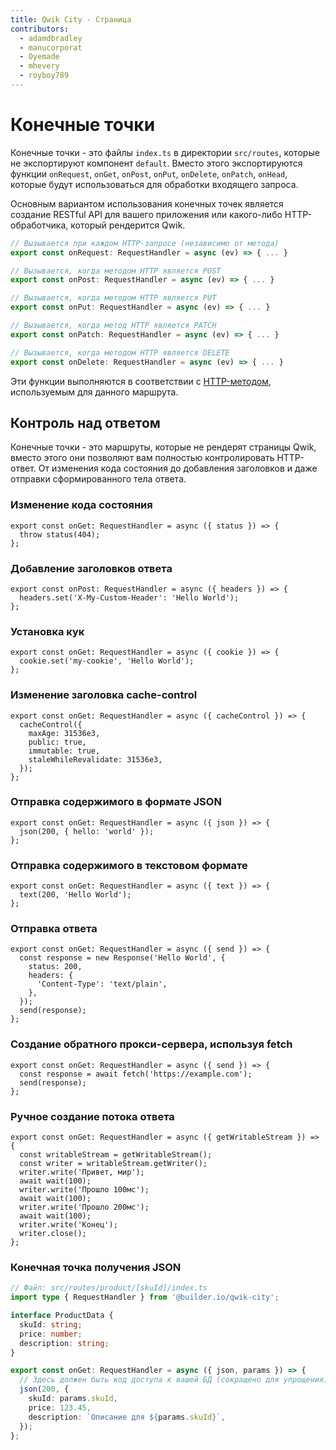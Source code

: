 ```yaml
---
title: Qwik City - Страница
contributors:
  - adamdbradley
  - manucorporat
  - Oyemade
  - mhevery
  - royboy789
---
```


# Конечные точки

Конечные точки - это файлы `index.ts` в директории `src/routes`, которые не экспортируют компонент `default`. Вместо этого экспортируются функции `onRequest`, `onGet`, `onPost`, `onPut`, `onDelete`, `onPatch`, `onHead`, которые будут использоваться для обработки входящего запроса.

Основным вариантом использования конечных точек является создание RESTful API для вашего приложения или какого-либо HTTP-обработчика, который рендерится Qwik.

```ts
// Вызывается при каждом HTTP-запросе (независимо от метода)
export const onRequest: RequestHandler = async (ev) => { ... }

// Вызывается, когда методом HTTP является POST
export const onPost: RequestHandler = async (ev) => { ... }

// Вызывается, когда методом HTTP является PUT
export const onPut: RequestHandler = async (ev) => { ... }

// Вызывается, когда метод HTTP является PATCH
export const onPatch: RequestHandler = async (ev) => { ... }

// Вызывается, когда методом HTTP является DELETE
export const onDelete: RequestHandler = async (ev) => { ... }
```

Эти функции выполняются в соответствии с [HTTP-методом](https://developer.mozilla.org/en-US/docs/Web/HTTP/Methods), используемым для данного маршрута.

## Контроль над ответом

Конечные точки - это маршруты, которые не рендерят страницы Qwik, вместо этого они позволяют вам полностью контролировать HTTP-ответ. От изменения кода состояния до добавления заголовков и даже отправки сформированного тела ответа.

### Изменение кода состояния

```tsx
export const onGet: RequestHandler = async ({ status }) => {
  throw status(404);
};
```

### Добавление заголовков ответа

```tsx
export const onPost: RequestHandler = async ({ headers }) => {
  headers.set('X-My-Custom-Header': 'Hello World');
};
```

### Установка кук

```tsx
export const onGet: RequestHandler = async ({ cookie }) => {
  cookie.set('my-cookie', 'Hello World');
};
```

### Изменение заголовка cache-control

```tsx
export const onGet: RequestHandler = async ({ cacheControl }) => {
  cacheControl({
    maxAge: 31536e3,
    public: true,
    immutable: true,
    staleWhileRevalidate: 31536e3,
  });
};
```

### Отправка содержимого в формате JSON

```tsx
export const onGet: RequestHandler = async ({ json }) => {
  json(200, { hello: 'world' });
};
```

### Отправка содержимого в текстовом формате

```tsx
export const onGet: RequestHandler = async ({ text }) => {
  text(200, 'Hello World');
};
```

### Отправка ответа

```tsx
export const onGet: RequestHandler = async ({ send }) => {
  const response = new Response('Hello World', {
    status: 200,
    headers: {
      'Content-Type': 'text/plain',
    },
  });
  send(response);
};
```

### Создание обратного прокси-сервера, используя fetch

```tsx
export const onGet: RequestHandler = async ({ send }) => {
  const response = await fetch('https://example.com');
  send(response);
};
```

### Ручное создание потока ответа

```tsx
export const onGet: RequestHandler = async ({ getWritableStream }) => {
  const writableStream = getWritableStream();
  const writer = writableStream.getWriter();
  writer.write('Привет, мир');
  await wait(100);
  writer.write('Прошло 100мс');
  await wait(100);
  writer.write('Прошло 200мс');
  await wait(100);
  writer.write('Конец');
  writer.close();
};
```

### Конечная точка получения JSON

```ts
// Файл: src/routes/product/[skuId]/index.ts
import type { RequestHandler } from '@builder.io/qwik-city';

interface ProductData {
  skuId: string;
  price: number;
  description: string;
}

export const onGet: RequestHandler = async ({ json, params }) => {
  // Здесь должен быть код доступа к вашей БД (сокращено для упрощения).
  json(200, {
    skuId: params.skuId,
    price: 123.45,
    description: `Описание для ${params.skuId}`,
  });
};
```

